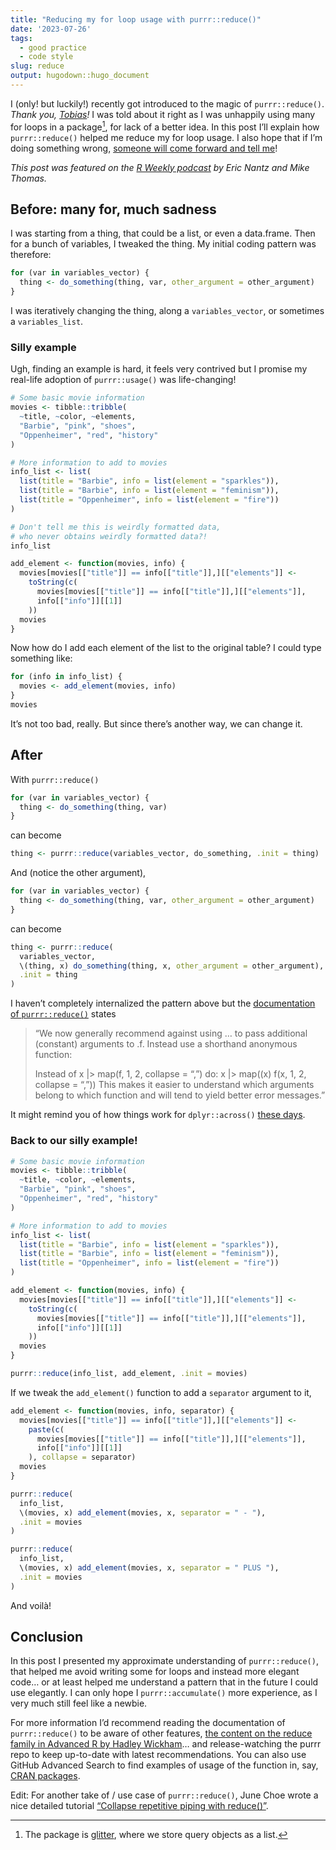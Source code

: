 ```yaml
---
title: "Reducing my for loop usage with purrr::reduce()"
date: '2023-07-26'
tags:
  - good practice
  - code style
slug: reduce
output: hugodown::hugo_document
---
```


I (only! but luckily!) recently got introduced to the magic of `purrr::reduce()`. _Thank you, [Tobias](https://github.com/TSchiefer)!_
I was told about it right as I was unhappily using many for loops in a package[^glitter], for lack of a better idea. 
In this post I'll explain how `purrr::reduce()` helped me reduce my for loop usage. 
I also hope that if I'm doing something wrong, [someone will come forward and tell me](https://xkcd.com/386/)!

*This post was featured on the [R Weekly podcast](https://podverse.fm/episode/1odIoSlJl) by Eric Nantz and Mike Thomas.*

## Before: many for, much sadness

I was starting from a thing, that could be a list, or even a data.frame.
Then for a bunch of variables, I tweaked the thing.
My initial coding pattern was therefore:

```r
for (var in variables_vector) {
  thing <- do_something(thing, var, other_argument = other_argument)
}
```

I was iteratively changing the thing, along a `variables_vector`, or sometimes a `variables_list`.

### Silly example

Ugh, finding an example is hard, it feels very contrived but I promise my real-life adoption of `purrr::usage()` was life-changing!

```r
# Some basic movie information
movies <- tibble::tribble(
  ~title, ~color, ~elements,
  "Barbie", "pink", "shoes",
  "Oppenheimer", "red", "history"
)

# More information to add to movies
info_list <- list(
  list(title = "Barbie", info = list(element = "sparkles")),
  list(title = "Barbie", info = list(element = "feminism")),
  list(title = "Oppenheimer", info = list(element = "fire"))
)

# Don't tell me this is weirdly formatted data,
# who never obtains weirdly formatted data?!
info_list

add_element <- function(movies, info) {
  movies[movies[["title"]] == info[["title"]],][["elements"]] <-
    toString(c(
      movies[movies[["title"]] == info[["title"]],][["elements"]],
      info[["info"]][[1]]
    ))
  movies
}
```

Now how do I add each element of the list to the original table?
I could type something like:

```r
for (info in info_list) {
  movies <- add_element(movies, info)
}
movies
```

It's not too bad, really.
But since there's another way, we can change it.

## After

With `purrr::reduce()`

```r
for (var in variables_vector) {
  thing <- do_something(thing, var)
}
```

can become

```r
thing <- purrr::reduce(variables_vector, do_something, .init = thing)
``` 

And (notice the other argument),

```r
for (var in variables_vector) {
  thing <- do_something(thing, var, other_argument = other_argument)
}
```

can become

```r
thing <- purrr::reduce(
  variables_vector, 
  \(thing, x) do_something(thing, x, other_argument = other_argument), 
  .init = thing
)
``` 

I haven't completely internalized the pattern above but the [documentation of `purrr::reduce()`](https://purrr.tidyverse.org/reference/reduce.html#arguments) states

> "We now generally recommend against using ... to pass additional (constant) arguments to .f. Instead use a shorthand anonymous function:
> 
> Instead of
> x |> map(f, 1, 2, collapse = ",")
> do:
> x |> map(\(x) f(x, 1, 2, collapse = ","))
> This makes it easier to understand which arguments belong to which function and will tend to yield better error messages."

It might remind you of how things work for `dplyr::across()` [these days](https://mastodon.social/deck/@blasbenito@fosstodon.org/110745684166845628).

### Back to our silly example!

```r
# Some basic movie information
movies <- tibble::tribble(
  ~title, ~color, ~elements,
  "Barbie", "pink", "shoes",
  "Oppenheimer", "red", "history"
)

# More information to add to movies
info_list <- list(
  list(title = "Barbie", info = list(element = "sparkles")),
  list(title = "Barbie", info = list(element = "feminism")),
  list(title = "Oppenheimer", info = list(element = "fire"))
)

add_element <- function(movies, info) {
  movies[movies[["title"]] == info[["title"]],][["elements"]] <-
    toString(c(
      movies[movies[["title"]] == info[["title"]],][["elements"]],
      info[["info"]][[1]]
    ))
  movies
}

purrr::reduce(info_list, add_element, .init = movies)
```

If we tweak the `add_element()` function to add a `separator` argument to it,

```r
add_element <- function(movies, info, separator) {
  movies[movies[["title"]] == info[["title"]],][["elements"]] <-
    paste(c(
      movies[movies[["title"]] == info[["title"]],][["elements"]],
      info[["info"]][[1]]
    ), collapse = separator)
  movies
}

purrr::reduce(
  info_list, 
  \(movies, x) add_element(movies, x, separator = " - "), 
  .init = movies
)

purrr::reduce(
  info_list, 
  \(movies, x) add_element(movies, x, separator = " PLUS "), 
  .init = movies
)
```

And voilà!

## Conclusion

In this post I presented my approximate understanding of `purrr::reduce()`,
that helped me avoid writing some for loops and instead more elegant code... or at least helped me understand a pattern that in the future I could use elegantly.
I can only hope I `purrr::accumulate()` more experience, as I very much still feel like a newbie.

For more information I'd recommend reading the documentation of `purrr::reduce()` to be aware of other features, [the content on the reduce family in Advanced R by Hadley Wickham](https://adv-r.hadley.nz/functionals.html#reduce)... and release-watching the purrr repo to keep up-to-date with latest recommendations.
You can also use GitHub Advanced Search to find examples of usage of the function in, say, [CRAN packages](https://github.com/search?q=purrr%3A%3Areduce+org%3Acran&type=code).

Edit: For another take of / use case of `purrr::reduce()`, June Choe wrote a nice detailed tutorial ["Collapse repetitive piping with reduce()"](https://yjunechoe.github.io/posts/2020-12-13-collapse-repetitive-piping-with-reduce/).

[^glitter]: The package is [glitter](https://github.com/lvaudor/glitter), where we store query objects as a list.